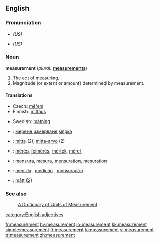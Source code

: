 ==English==

===Pronunciation===
*{{IPA|/ˈmɛʒərmənt/}} ''(US)''
*{{SAMPA|/"mEZ@rm@nt/}} ''(US)''

===Noun===
'''measurement'''  (''plural:'' '''[[measurements]]''')
# The act of [[measure|measuring]].
# Magnitude (or extent or amount) determined by measurement.

====Translations====
{{trans-top|act of measuring}}
*Czech: [[měření]] {{n}}
*Finnish: [[mittaus]]
{{trans-mid}}
*Swedish: [[mätning]] {{c}}
{{trans-bottom}}
{{checktrans}}

*{{ttbc|Bulgarian}}: [[мерене]],[[измерване]],[[мярка]]
*{{ttbc|Finnish}}: [[mitta]] (2), [[mitta-arvo]] (2)
*{{ttbc|Hungarian}}: [[mérés]], [[felmérés]], [[mérték]], [[méret]]

*{{ttbc|Interlingua}}: [[mensura]], [[mesura]], [[mensuration]], [[mesuration]]
*{{ttbc|Portuguese}}: [[medida]] {{f}}, [[medição]] {{f}}, [[mensuração]] {{f}}
*{{ttbc|Swedish}}: [[mått]] (2)


===See also===
: [http://www.unc.edu/~rowlett/units/  A Dictionary of Units of Measurement]
[[category:English adjectives]]

[[fr:measurement]]
[[hy:measurement]]
[[io:measurement]]
[[kk:measurement]]
[[simple:measurement]]
[[fi:measurement]]
[[ta:measurement]]
[[vi:measurement]]
[[tr:measurement]]
[[zh:measurement]]